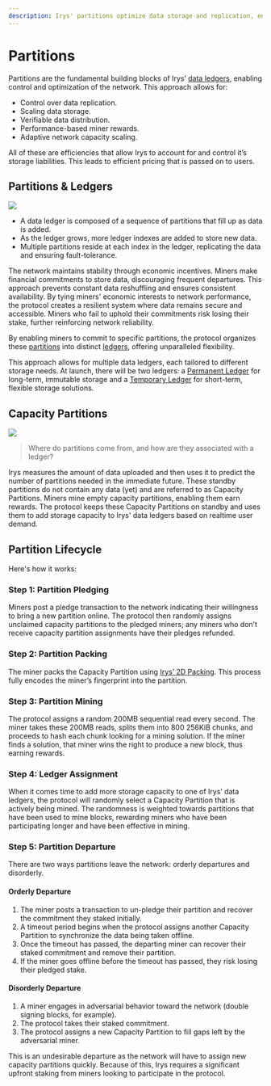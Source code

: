 ```yaml
---
description: Irys' partitions optimize data storage and replication, ensuring verifiable distribution, performance-based rewards, and adaptive scaling. This maintains network integrity and efficient pricing for users.
---
```



<LedgerTooltip />
<BlocklaneTooltip />

# Partitions

Partitions are the fundamental building blocks of Irys’ [data ledgers](./ledgers), enabling control and optimization of the network. This approach allows for:

- Control over data replication.
- Scaling data storage.
- Verifiable data distribution.
- Performance-based miner rewards.
- Adaptive network capacity scaling.

All of these are efficiencies that allow Irys to account for and control it’s storage liabilities. This leads to efficient pricing that is passed on to users.

## Partitions & Ledgers

<img className="rounded-2xl my-5" src="/diagrams/protocol/partition-ledger.jpg" />

- A data ledger is composed of a sequence of partitions that fill up as data is added.
- As the ledger grows, more ledger indexes are added to store new data.
- Multiple partitions reside at each index in the ledger, replicating the data and ensuring fault-tolerance.

The network maintains stability through economic incentives. Miners make financial commitments to store data, discouraging frequent departures. This approach prevents constant data reshuffling and ensures consistent availability. By tying miners' economic interests to network performance, the protocol creates a resilient system where data remains secure and accessible. Miners who fail to uphold their commitments risk losing their stake, further reinforcing network reliability.

By enabling miners to commit to specific partitions, the protocol organizes these [partitions](/protocol/partitions) into distinct [ledgers](/protocol/ledgers), offering unparalleled flexibility.

This approach allows for multiple data ledgers, each tailored to different storage needs. At launch, there will be two ledgers: a [Permanent Ledger](/protocol/ledgers#permanent-data-publish-ledger) for long-term, immutable storage and a [Temporary Ledger](/protocol/ledgers#term-data-ledgers) for short-term, flexible storage solutions.

## Capacity Partitions

<img className="rounded-2xl my-5" src="/diagrams/protocol/capacity-partitions.jpg" />

> Where do partitions come from, and how are they associated with a ledger?

Irys measures the amount of data uploaded and then uses it to predict the number of partitions needed in the immediate future. These standby partitions do not contain any data (yet) and are referred to as Capacity Partitions. Miners mine empty capacity partitions, enabling them earn rewards. The protocol keeps these Capacity Partitions on standby and uses them to add storage capacity to Irys' data ledgers based on realtime user demand.

## Partition Lifecycle

<div className="w-full flex justify-center">
	<div className="w-full">
		<SimpleRiveViewer
			src="/diagrams/architecture/irys-docs-capacity-mining.riv"
			width={1920}
			height={1080}
			stateMachine="Capacity-Mining"
		/>
	</div>
</div>

Here's how it works:

### Step 1: Partition Pledging

Miners post a pledge transaction to the network indicating their willingness to bring a new partition online. The protocol then randomly assigns unclaimed capacity partitions to the pledged miners; any miners who don’t receive capacity partition assignments have their pledges refunded.

### Step 2: Partition Packing

The miner packs the Capacity Partition using [Irys’ 2D Packing](/architecture/2d-packing). This process fully encodes the miner’s fingerprint into the partition.

### Step 3: Partition Mining

The protocol assigns a random 200MB sequential read every second. The miner takes these 200MB reads, splits them into 800 256KiB chunks, and proceeds to hash each chunk looking for a mining solution. If the miner finds a solution, that miner wins the right to produce a new block, thus earning rewards.

### Step 4: Ledger Assignment

When it comes time to add more storage capacity to one of Irys’ data ledgers, the protocol will randomly select a Capacity Partition that is actively being mined. The randomness is weighted towards partitions that have been used to mine blocks, rewarding miners who have been participating longer and have been effective in mining.

### Step 5: Partition Departure

There are two ways partitions leave the network: orderly departures and disorderly.

#### Orderly Departure

1. The miner posts a transaction to un-pledge their partition and recover the commitment they staked initially.
2. A timeout period begins when the protocol assigns another Capacity Partition to synchronize the data being taken offline.
3. Once the timeout has passed, the departing miner can recover their staked commitment and remove their partition.
4. If the miner goes offline before the timeout has passed, they risk losing their pledged stake.

#### Disorderly Departure

1. A miner engages in adversarial behavior toward the network (double signing blocks, for example).
2. The protocol takes their staked commitment.
3. The protocol assigns a new Capacity Partition to fill gaps left by the adversarial miner.

This is an undesirable departure as the network will have to assign new capacity partitions quickly. Because of this, Irys requires a significant upfront staking from miners looking to participate in the protocol.
